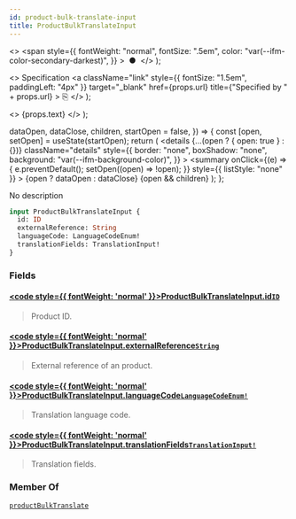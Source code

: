```yaml
---
id: product-bulk-translate-input
title: ProductBulkTranslateInput
---
```


  <>
    <span
      style={{
        fontWeight: "normal",
        fontSize: ".5em",
        color: "var(--ifm-color-secondary-darkest)",
      }}
    >
      &nbsp;●&nbsp;
    </span>
  </>
);

  <>
    Specification
    <a
      className="link"
      style={{ fontSize: "1.5em", paddingLeft: "4px" }}
      target="\_blank"
      href={props.url}
      title={"Specified by " + props.url}
    >
      ⎘
    </a>
  </>
);

  <>
    <span className={props.class}>{props.text}</span>
  </>
);


  dataOpen,
  dataClose,
  children,
  startOpen = false,
}) => {
  const [open, setOpen] = useState(startOpen);
  return (
    <details
      {...(open ? { open: true } : {})}
      className="details"
      style={{
        border: "none",
        boxShadow: "none",
        background: "var(--ifm-background-color)",
      }}
    >
      <summary
        onClick={(e) => {
          e.preventDefault();
          setOpen((open) => !open);
        }}
        style={{ listStyle: "none" }}
      >
        {open ? dataOpen : dataClose}
      </summary>
      {open && children}
    </details>
  );
};

No description

```graphql
input ProductBulkTranslateInput {
  id: ID
  externalReference: String
  languageCode: LanguageCodeEnum!
  translationFields: TranslationInput!
}
```

### Fields

#### [<code style={{ fontWeight: 'normal' }}>ProductBulkTranslateInput.<b>id</b></code>](#)<Bullet />[`ID`](../../../api-reference/miscellaneous/scalars/id) <Badge class="badge badge--secondary" text="scalar"/> <Badge class="badge badge--secondary" text="miscellaneous"/>

> Product ID.

#### [<code style={{ fontWeight: 'normal' }}>ProductBulkTranslateInput.<b>externalReference</b></code>](#)<Bullet />[`String`](../../../api-reference/miscellaneous/scalars/string) <Badge class="badge badge--secondary" text="scalar"/> <Badge class="badge badge--secondary" text="miscellaneous"/>

> External reference of an product.

#### [<code style={{ fontWeight: 'normal' }}>ProductBulkTranslateInput.<b>languageCode</b></code>](#)<Bullet />[`LanguageCodeEnum!`](../../../api-reference/miscellaneous/enums/language-code-enum) <Badge class="badge badge--secondary" text="non-null"/> <Badge class="badge badge--secondary" text="enum"/> <Badge class="badge badge--secondary" text="miscellaneous"/>

> Translation language code.

#### [<code style={{ fontWeight: 'normal' }}>ProductBulkTranslateInput.<b>translationFields</b></code>](#)<Bullet />[`TranslationInput!`](../../../api-reference/miscellaneous/inputs/translation-input) <Badge class="badge badge--secondary" text="non-null"/> <Badge class="badge badge--secondary" text="input"/> <Badge class="badge badge--secondary" text="miscellaneous"/>

> Translation fields.

### Member Of

[`productBulkTranslate`](../../../api-reference/products/mutations/product-bulk-translate) <Badge class="badge badge--secondary" text="mutation"/>
